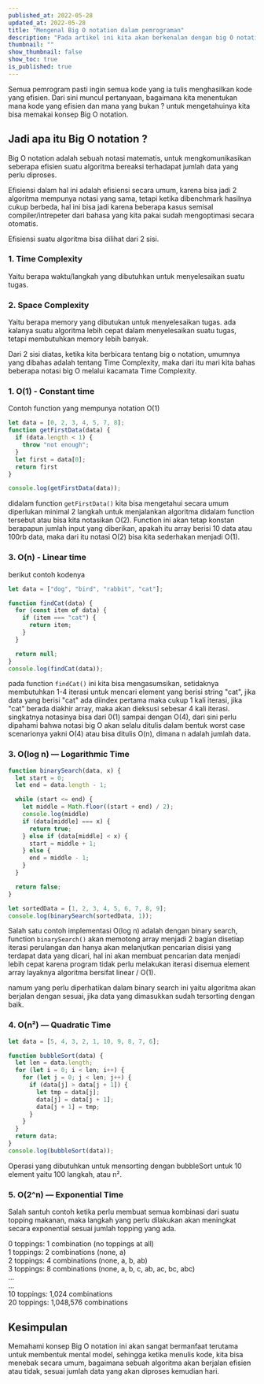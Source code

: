 ```yaml
---
published_at: 2022-05-28
updated_at: 2022-05-28
title: "Mengenal Big O notation dalam pemrograman"
description: "Pada artikel ini kita akan berkenalan dengan big O notation dan mempraktekanya dengan javascript"
thumbnail: ""
show_thumbnail: false
show_toc: true
is_published: true
---
```


Semua pemrogram pasti ingin semua kode yang ia tulis menghasilkan kode yang efisien. Dari sini muncul pertanyaan, bagaimana kita menentukan mana kode yang efisien dan mana yang bukan ? untuk mengetahuinya kita bisa memakai konsep Big O notation.

## Jadi apa itu Big O notation ?

Big O notation adalah sebuah notasi matematis, untuk mengkomunikasikan seberapa efisien suatu algoritma bereaksi terhadapat jumlah data yang perlu diproses. 

Efisiensi dalam hal ini adalah efisiensi secara umum, karena bisa jadi 2 algoritma mempunya notasi yang sama, tetapi ketika dibenchmark hasilnya cukup berbeda, hal ini bisa jadi karena beberapa kasus semisal compiler/intrepeter dari bahasa yang kita pakai sudah mengoptimasi secara otomatis.

Efisiensi suatu algoritma bisa dilihat dari 2 sisi.

### 1. Time Complexity

Yaitu berapa waktu/langkah yang dibutuhkan untuk menyelesaikan suatu tugas.

### 2. Space Complexity

Yaitu berapa memory yang dibutukan untuk menyelesaikan tugas. ada kalanya suatu algoritma lebih cepat dalam menyelesaikan suatu tugas, tetapi membutuhkan memory lebih banyak.

Dari 2 sisi diatas, ketika kita berbicara tentang big o notation, umumnya yang dibahas adalah tentang Time Complexity, maka dari itu mari kita bahas beberapa notasi big O melalui kacamata Time Complexity.

### 1. O(1) - Constant time

Contoh function yang mempunya notation O(1)

```javascript
let data = [0, 2, 3, 4, 5, 7, 8];
function getFirstData(data) {
  if (data.length < 1) {
    throw "not enough";
  }
  let first = data[0];
  return first
}

console.log(getFirstData(data));
```

didalam function `getFirstData()` kita bisa mengetahui secara umum diperlukan minimal 2 langkah untuk menjalankan algoritma didalam function tersebut atau bisa kita notasikan O(2). Function ini akan tetap konstan berapapun jumlah input yang diberikan, apakah itu array berisi 10 data atau 100rb data, maka dari itu notasi O(2) bisa kita sederhakan menjadi O(1).

### 3. O(n) - Linear time

berikut contoh kodenya

```javascript
let data = ["dog", "bird", "rabbit", "cat"];

function findCat(data) {
  for (const item of data) {
    if (item === "cat") {
      return item;
    }
  }

  return null;
}
console.log(findCat(data));
```
pada function `findCat()` ini kita bisa mengasumsikan, setidaknya membutuhkan 1-4 iterasi untuk mencari element yang berisi string "cat", jika data yang berisi "cat" ada diindex pertama maka cukup 1 kali iterasi, jika "cat" berada diakhir array, maka akan dieksusi sebesar 4 kali iterasi. singkatnya notasinya bisa dari 0(1) sampai dengan O(4), dari sini perlu dipahami bahwa notasi big O akan selalu ditulis dalam bentuk worst case scenarionya yakni O(4) atau bisa ditulis O(n), dimana n adalah jumlah data.

### 3. O(log n) — Logarithmic Time

```javascript
function binarySearch(data, x) {
  let start = 0;
  let end = data.length - 1;

  while (start <= end) {
    let middle = Math.floor((start + end) / 2);
    console.log(middle)
    if (data[middle] === x) {
      return true;
    } else if (data[middle] < x) {
      start = middle + 1;
    } else {
      end = middle - 1;
    }
  }

  return false;
}

let sortedData = [1, 2, 3, 4, 5, 6, 7, 8, 9];
console.log(binarySearch(sortedData, 1));
```
Salah satu contoh implementasi O(log n) adalah dengan binary search, function `binarySearch()` akan memotong array menjadi 2 bagian disetiap iterasi perulangan dan hanya akan melanjutkan pencarian disisi yang terdapat data yang dicari, hal ini akan membuat pencarian data menjadi lebih cepat karena program tidak perlu melakukan iterasi disemua element array layaknya algoritma bersifat linear / O(1). 

namum yang perlu diperhatikan dalam binary search ini yaitu algoritma akan berjalan dengan sesuai, jika data yang dimasukkan sudah tersorting dengan baik.

### 4. O(n²) — Quadratic Time

```javascript
let data = [5, 4, 3, 2, 1, 10, 9, 8, 7, 6];

function bubbleSort(data) {
  let len = data.length;
  for (let i = 0; i < len; i++) {
    for (let j = 0; j < len; j++) {
      if (data[j] > data[j + 1]) {
        let tmp = data[j];
        data[j] = data[j + 1];
        data[j + 1] = tmp;
      }
    }
  }
  return data;
}
console.log(bubbleSort(data));
```

Operasi yang dibutuhkan untuk mensorting dengan bubbleSort untuk 10 element yaitu 100 langkah, atau n².

### 5. O(2^n) — Exponential Time

Salah santuh contoh ketika perlu membuat semua kombinasi dari suatu topping makanan, maka langkah yang perlu dilakukan akan meningkat secara exponential sesuai jumlah topping yang ada.

0 toppings: 1 combination (no toppings at all)\
1 toppings: 2 combinations (none, a)\
2 toppings: 4 combinations (none, a, b, ab)\
3 toppings: 8 combinations (none, a, b, c, ab, ac, bc, abc)\
...\
...\
10 toppings: 1,024 combinations\
20 toppings: 1,048,576 combinations


## Kesimpulan

Memahami konsep Big O notation ini akan sangat bermanfaat terutama untuk membentuk mental model, sehingga ketika menulis kode, kita bisa menebak secara umum, bagaimana sebuah algoritma akan berjalan efisien atau tidak, sesuai jumlah data yang akan diproses kemudian hari.
